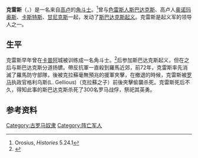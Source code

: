 {{Infobox officeholder
| name = Crixus<br>克雷斯
| birth_date = 
| death_date = 前72年
| birth_place = [[高卢|高卢]]
| death_place = [[義大利|義大利]][[阿普利亚|阿普利亚]]
| office =  
| image = 
| caption = 
| nickname= 不败的高卢人
| allegiance= [[斯巴达克斯|斯巴达克斯]]起义军
| commands= 起义军
| battles= [[斯巴达克斯起义|斯巴达克斯起义]]<br>（第三次奴隶战争）
| battles_label=
| laterwork=
| relations=
| ethnicity = [[高卢人|高卢人]]
}}

'''克雷斯'''（{{lang-en|Crixus}}，{{bd|？||前72年||}}）是一名来自[[高卢|高卢]]的[[角斗士|角斗士]]。<ref>Orosius, ''Histories'' 5.24.1</ref>曾与[[色雷斯|色雷斯人]][[斯巴达克斯|斯巴达克斯]]、高卢人[[奥诺玛奥斯|奥诺玛奥斯]]、[[卡斯特斯|卡斯特斯]]、[[甘尼克斯|甘尼克斯]]一起，发动了[[斯巴达克斯起义|斯巴达克斯起义]]。克雷斯是起义军的领导人之一。

==生平==

克雷斯早年曾在[[卡普阿|卡普阿]]城被训练成一名角斗士。<ref>{{cite web|last=McLynn|first=Frank|title=Heroes & Villains: Inside the minds of the greatest warriors in history|url=http://books.google.com/books?hl=en&lr=&id=64vwz3O4QgwC&oi=fnd&pg=PA8&dq=crixus+&ots=B1roc-cfyw&sig=qgKktRS6k261R8A9DrPv3Qxab3U#v=onepage&q=crixus&f=false|accessdate=12 December 2012|archive-date=2019-12-06|archive-url=https://web.archive.org/web/20191206125005/https://books.google.com/books?hl=en&lr=&id=64vwz3O4QgwC&oi=fnd&pg=PA8&dq=crixus+&ots=B1roc-cfyw&sig=qgKktRS6k261R8A9DrPv3Qxab3U#v=onepage&q=crixus&f=false|dead-url=no}}</ref>后参加斯巴达克斯起义，但在之后与斯巴达克斯分道扬镳。帶反抗軍一直殺到羅馬近郊，前72年，克雷斯率先消滅了羅馬防守部隊，後被克拉蘇毫無預兆的援軍夾擊，在撤退的時候，克雷斯被[[罗马|罗马]]执政官格利乌斯(L. Gellious)（克拉蘇之子）前後夾擊偷襲杀死。克雷斯死后不久，得知此事的斯巴达克斯杀死了300名罗马战俘，祭祀其英勇。

==参考资料==
{{reflist}}

[[Category:古罗马奴隶|Category:古罗马奴隶]]
[[Category:阵亡军人|Category:阵亡军人]]